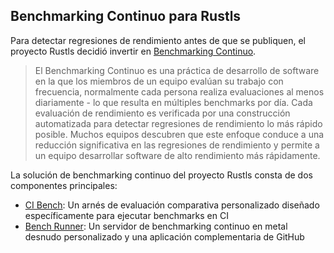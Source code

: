## Benchmarking Continuo para Rustls
Para detectar regresiones de rendimiento antes de que se publiquen, 
el proyecto Rustls decidió invertir en [Benchmarking Continuo][benchmarking continuo].

> El Benchmarking Continuo es una práctica de desarrollo de software en la que los miembros de un equipo evalúan su trabajo con frecuencia,
> normalmente cada persona realiza evaluaciones al menos diariamente - lo que resulta en múltiples benchmarks por día.
> Cada evaluación de rendimiento es verificada por una construcción automatizada para detectar regresiones de rendimiento lo más rápido posible.
> Muchos equipos descubren que este enfoque conduce a una reducción significativa en las regresiones de rendimiento
> y permite a un equipo desarrollar software de alto rendimiento más rápidamente.

La solución de benchmarking continuo del proyecto Rustls consta de dos componentes principales:
- [CI Bench][ci bench]: Un arnés de evaluación comparativa personalizado diseñado específicamente para ejecutar benchmarks en CI
- [Bench Runner][aplicacion rustls bench]: Un servidor de benchmarking continuo en metal desnudo personalizado y una aplicación complementaria de GitHub

[benchmarking continuo]: /docs/es/explanation/benchmarking-continuo/
[ci bench]: https://github.com/rustls/rustls/tree/main/ci-bench
[aplicacion rustls bench]: https://github.com/rustls/rustls-bench-app